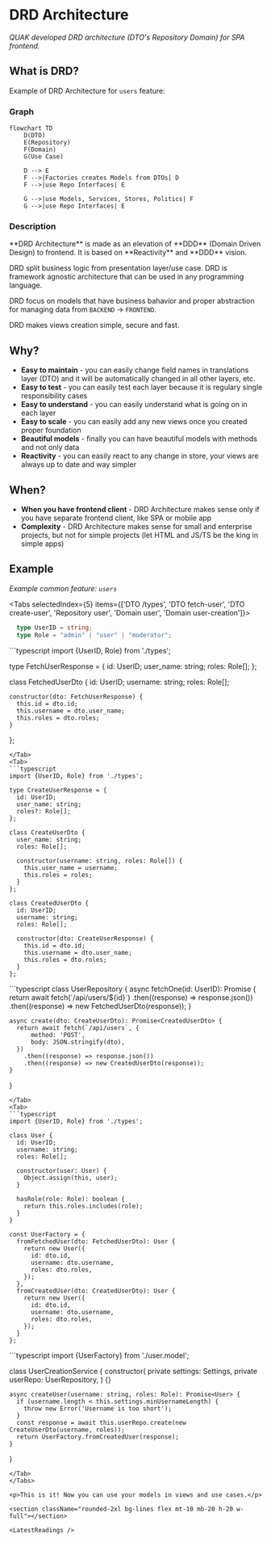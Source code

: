 
# DRD Architecture

*QUAK developed DRD architecture (DTO's Repository Domain) for SPA frontend.*

## What is DRD?

Example of DRD Architecture for `users` feature:

### Graph

```mermaid
flowchart TD
    D(DTO)
    E(Repository)
    F(Domain)
    G(Use Case)

    D --> E
    F -->|Factories creates Models from DTOs| D
    F -->|use Repo Interfaces| E

    G -->|use Models, Services, Stores, Politics| F
    G -->|use Repo Interfaces| E
```

### Description

<Callout emoji="👾" type="info">
  **DRD Architecture** is made as an elevation of **DDD** (Domain Driven Design) to frontend. It is based on **Reactivity** and **DDD** vision.
</Callout>

DRD split business logic from presentation layer/use case. DRD is framework agnostic architecture that can be used in any programming language.

DRD focus on models that have business bahavior and proper abstraction for managing data from `BACKEND` &rarr; `FRONTEND`.

DRD makes views creation simple, secure and fast.

## Why?

- **Easy to maintain** - you can easily change field names in translations layer (DTO) and it will be automatically changed in all other layers, etc.
- **Easy to test** - you can easily test each layer because it is regulary single responsibility cases
- **Easy to understand** - you can easily understand what is going on in each layer
- **Easy to scale** - you can easily add any new views once you created proper foundation
- **Beautiful models** - finally you can have beautiful models with methods and not only data
- **Reactivity** - you can easily react to any change in store, your views are always up to date and way simpler

## When?

- **When you have frontend client** - DRD Architecture makes sense only if you have separate frontend client, like SPA or mobile app
- **Complexity** - DRD Architecture makes sense for small and enterprise projects, but not for simple projects (let HTML and JS/TS be the king in simple apps)

## Example

*Example common feature: `users`*

<Tabs selectedIndex={5} items={['DTO /types', 'DTO fetch-user', 'DTO create-user', 'Repository user', 'Domain user', 'Domain user-creation']}>
  <Tab>
  ```typescript
    type UserID = string;
    type Role = "admin" | "user" | "moderator";
  ```
  </Tab>
  <Tab>
  ```typescript
  import {UserID, Role} from './types';

  type FetchUserResponse = {
    id: UserID;
    user_name: string;
    roles: Role[];
  };

  class FetchedUserDto {
    id: UserID;
    username: string;
    roles: Role[];

    constructor(dto: FetchUserResponse) {
      this.id = dto.id;
      this.username = dto.user_name;
      this.roles = dto.roles;
    }
  };
  ```
  </Tab>
  <Tab>
  ```typescript
  import {UserID, Role} from './types';

  type CreateUserResponse = {
    id: UserID;
    user_name: string;
    roles?: Role[];
  };

  class CreateUserDto {
    user_name: string;
    roles: Role[];

    constructor(username: string, roles: Role[]) {
      this.user_name = username;
      this.roles = roles;
    }
  };

  class CreatedUserDto {
    id: UserID;
    username: string;
    roles: Role[];

    constructor(dto: CreateUserResponse) {
      this.id = dto.id;
      this.username = dto.user_name;
      this.roles = dto.roles;
    }
  };
  ```
  </Tab>
  <Tab>
  ```typescript
  class UserRepository {
    async fetchOne(id: UserID): Promise<FetchedUserDto> {
      return await fetch(`/api/users/${id}`)
        .then((response) => response.json())
        .then((response) => new FetchedUserDto(response));
    }

    async create(dto: CreateUserDto): Promise<CreatedUserDto> {
      return await fetch(`/api/users`, {
          method: 'POST',
          body: JSON.stringify(dto),
      })
        .then((response) => response.json())
        .then((response) => new CreatedUserDto(response));
    }
  }
  ```
  </Tab>
  <Tab>
  ```typescript
  import {UserID, Role} from './types';

  class User {
    id: UserID;
    username: string;
    roles: Role[];

    constructor(user: User) {
      Object.assign(this, user);
    }

    hasRole(role: Role): boolean {
      return this.roles.includes(role);
    }
  }

  const UserFactory = {
    fromFetchedUser(dto: FetchedUserDto): User {
      return new User({
        id: dto.id,
        username: dto.username,
        roles: dto.roles,
      });
    },
    fromCreatedUser(dto: CreatedUserDto): User {
      return new User({
        id: dto.id,
        username: dto.username,
        roles: dto.roles,
      });
    }
  };
  ```
  </Tab>
  <Tab>
  ```typescript
  import {UserFactory} from './user.model';

  class UserCreationService {
    constructor(
        private settings: Settings,
        private userRepo: UserRepository,
    ) {}

    async createUser(username: string, roles: Role): Promise<User> {
      if (username.length < this.settings.minUsernameLength) {
        throw new Error('Username is too short');
      }
      const response = await this.userRepo.create(new CreateUserDto(username, roles));
      return UserFactory.fromCreatedUser(response);
    }
  }
  ```
  </Tab>
</Tabs>

<p>This is it! Now you can use your models in views and use cases.</p>

<section className="rounded-2xl bg-lines flex mt-10 mb-20 h-20 w-full"></section>

<LatestReadings />
